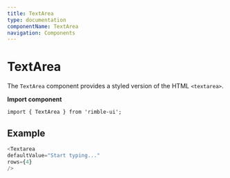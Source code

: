 ```yaml
---
title: TextArea
type: documentation
componentName: TextArea
navigation: Components
---
```


# TextArea

The `TextArea` component provides a styled version of the HTML `<textarea>`.

**Import component**
```lang=jsx
import { TextArea } from 'rimble-ui';
```
## Example
```js is=react-live
<Textarea
defaultValue="Start typing..."
rows={4}
/>
```

